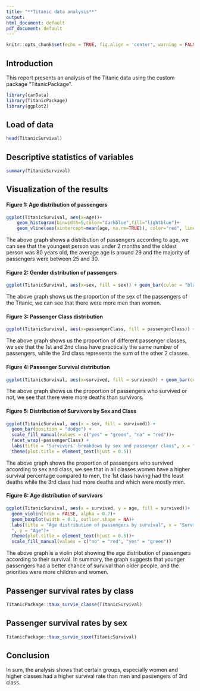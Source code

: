 ```yaml
---
title: "**Titanic data analysis**"
output:
html_document: default
pdf_document: default
---
```


```r
knitr::opts_chunk$set(echo = TRUE, fig.align = 'center', warning = FALSE)
```
## **Introduction**
This report presents an analysis of the Titanic data using the custom package "TitanicPackage".
```r
library(carData)
library(TitanicPackage)
library(ggplot2)
```
## **Load of data**
```r
head(TitanicSurvival)
```
## **Descriptive statistics of variables**
```r
summary(TitanicSurvival)
```
## **Visualization of the results**

#### Figure 1: Age distribution of passengers
```r
ggplot(TitanicSurvival, aes(x=age))+ 
    geom_histogram(binwidth=5,color="darkblue",fill="lightblue")+
    geom_vline(aes(xintercept=mean(age, na.rm=TRUE)), color="red", linetype="dashed",  linewidth=1)+ labs(title = "Distribution of Passengers by age", x= "Age", y = "Number of passengers")+ theme(plot.title = element_text(hjust = 0.5))
```

The above graph shows a distribution of passengers according to age, we can see that the youngest person was under 2 months and the oldest person was 80 years old, the average age is around 29 and the majority of passengers were between 25 and 30.

#### Figure 2: Gender distribution of passengers
```r
ggplot(TitanicSurvival, aes(x=sex, fill = sex)) + geom_bar(color = "black")+ scale_fill_manual(values = c("female" = "pink", "male" = "blue"))+ labs(title = "Distribution of Passengers by Sex", x ="Sex", y = "Number of passengers")+ theme(plot.title = element_text(hjust = 0.5))
```

The above graph shows us the proportion of the sex of the passengers of the Titanic, we can see that there were more men than women.

#### Figure 3: Passenger Class distribution
```r
ggplot(TitanicSurvival, aes(x=passengerClass, fill = passengerClass)) + geom_bar(color = "black")+ scale_fill_manual(values = c("1st" = "red", "2nd" = "green", "3rd" = "blue" ))+ labs(title = "Distribution of Passengers by class", x ="Passenger Class", y = "Number of passengers")+ theme(plot.title = element_text(hjust = 0.5))
```

The above graph shows us the proportion of different passenger classes, we see that the 1st and 2nd class have practically the same number of passengers, while the 3rd class represents the sum of the other 2 classes.

#### Figure 4: Passenger Survival distribution
```r
ggplot(TitanicSurvival, aes(x=survived, fill = survived)) + geom_bar(color = "black")+ scale_fill_manual(values = c("yes" = "green", "no" = "red"))+ labs(title = "Distribution of passengers according to survival", x ="Survival", y = "Number of passengers")+ theme(plot.title = element_text(hjust = 0.5))
```

The above graph shows us the proportion of passengers who survived or not, we see that there were more deaths than survivors.

#### Figure 5: Distribution of Survivors by Sex and Class
```r
ggplot(TitanicSurvival, aes(x = sex, fill = survived)) +
  geom_bar(position = "dodge") + 
  scale_fill_manual(values = c("yes" = "green", "no" = "red"))+
  facet_wrap(~passengerClass) +
  labs(title = "Survivors' breakdown by sex and passenger class", x = "Sex", y = "Number of   survivors")+
  theme(plot.title = element_text(hjust = 0.5))
```

The above graph shows the proportion of passengers who survived according to sex and class, we see that in all classes women have a higher survival percentage compared to men, the 1st class having had the least deaths while the 3rd class had more deaths and which were mostly men.

#### Figure 6: Age distribution of survivors

```r
ggplot(TitanicSurvival, aes(x = survived, y = age, fill = survived))+
  geom_violin(trim = FALSE, alpha = 0.7)+ 
  geom_boxplot(width = 0.1, outlier.shape = NA)+
  labs(title = "Age distribution of passengers by survival", x = "Survival
  ", y = "Age")+ 
  theme(plot.title = element_text(hjust = 0.5))+
  scale_fill_manual(values = c("no" = "red", "yes" = "green"))
```

The above graph is a violin plot showing the age distribution of passengers according to their survival. In summary, the graph suggests that younger passengers had a better chance of survival than older people, and the priorities were more children and women.

## **Passenger survival rates by class** 
```r
TitanicPackage::taux_survie_classe(TitanicSurvival)
```
## **Passenger survival rates by sex** 
```r
TitanicPackage::taux_survie_sexe(TitanicSurvival)

```
## **Conclusion**

In sum, the analysis shows that certain groups, especially women and higher classes had a higher survival rate than men and passengers of 3rd class.
